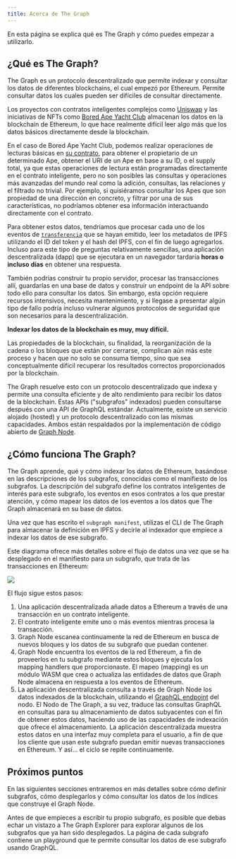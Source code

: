 ```yaml
---
title: Acerca de The Graph
---
```


En esta página se explica qué es The Graph y cómo puedes empezar a utilizarlo.

## ¿Qué es The Graph?

The Graph es un protocolo descentralizado que permite indexar y consultar los datos de diferentes blockchains, el cual empezó por Ethereum. Permite consultar datos los cuales pueden ser difíciles de consultar directamente.

Los proyectos con contratos inteligentes complejos como [Uniswap](https://uniswap.org/) y las iniciativas de NFTs como [Bored Ape Yacht Club](https://boredapeyachtclub.com/) almacenan los datos en la blockchain de Ethereum, lo que hace realmente difícil leer algo más que los datos básicos directamente desde la blockchain.

En el caso de Bored Ape Yacht Club, podemos realizar operaciones de lecturas básicas en [su contrato](https://etherscan.io/address/0xbc4ca0eda7647a8ab7c2061c2e118a18a936f13d#code), para obtener el propietario de un determinado Ape, obtener el URI de un Ape en base a su ID, o el supply total, ya que estas operaciones de lectura están programadas directamente en el contrato inteligente, pero no son posibles las consultas y operaciones más avanzadas del mundo real como la adición, consultas, las relaciones y el filtrado no trivial. Por ejemplo, si quisiéramos consultar los Apes que son propiedad de una dirección en concreto, y filtrar por una de sus características, no podríamos obtener esa información interactuando directamente con el contrato.

Para obtener estos datos, tendríamos que procesar cada uno de los eventos de [`transferencia`](https://etherscan.io/address/0xbc4ca0eda7647a8ab7c2061c2e118a18a936f13d#code#L1746) que se hayan emitido, leer los metadatos de IPFS utilizando el ID del token y el hash del IPFS, con el fin de luego agregarlos. Incluso para este tipo de preguntas relativamente sencillas, una aplicación descentralizada (dapp) que se ejecutara en un navegador tardaría **horas o incluso días** en obtener una respuesta.

También podrías construir tu propio servidor, procesar las transacciones allí, guardarlas en una base de datos y construir un endpoint de la API sobre todo ello para consultar los datos. Sin embargo, esta opción requiere recursos intensivos, necesita mantenimiento, y si llegase a presentar algún tipo de fallo podría incluso vulnerar algunos protocolos de seguridad que son necesarios para la descentralización.

**Indexar los datos de la blockchain es muy, muy difícil.**

Las propiedades de la blockchain, su finalidad, la reorganización de la cadena o los bloques que están por cerrarse, complican aún más este proceso y hacen que no solo se consuma tiempo, sino que sea conceptualmente difícil recuperar los resultados correctos proporcionados por la blockchain.

The Graph resuelve esto con un protocolo descentralizado que indexa y permite una consulta eficiente y de alto rendimiento para recibir los datos de la blockchain. Estas APIs ("subgrafos" indexados) pueden consultarse después con una API de GraphQL estándar. Actualmente, existe un servicio alojado (hosted) y un protocolo descentralizado con las mismas capacidades. Ambos están respaldados por la implementación de código abierto de [Graph Node](https://github.com/graphprotocol/graph-node).

## ¿Cómo funciona The Graph?

The Graph aprende, qué y cómo indexar los datos de Ethereum, basándose en las descripciones de los subgrafos, conocidas como el manifiesto de los subgrafos. La descripción del subgrafo define los contratos inteligentes de interés para este subgrafo, los eventos en esos contratos a los que prestar atención, y cómo mapear los datos de los eventos a los datos que The Graph almacenará en su base de datos.

Una vez que has escrito el `subgraph manifest`, utilizas el CLI de The Graph para almacenar la definición en IPFS y decirle al indexador que empiece a indexar los datos de ese subgrafo.

Este diagrama ofrece más detalles sobre el flujo de datos una vez que se ha desplegado en el manifiesto para un subgrafo, que trata de las transacciones en Ethereum:

![](/img/graph-dataflow.png)

El flujo sigue estos pasos:

1. Una aplicación descentralizada añade datos a Ethereum a través de una transacción en un contrato inteligente.
2. El contrato inteligente emite uno o más eventos mientras procesa la transacción.
3. Graph Node escanea continuamente la red de Ethereum en busca de nuevos bloques y los datos de su subgrafo que puedan contener.
4. Graph Node encuentra los eventos de la red Ethereum, a fin de proveerlos en tu subgrafo mediante estos bloques y ejecuta los mapping handlers que proporcionaste. El mapeo (mapping) es un módulo WASM que crea o actualiza las entidades de datos que Graph Node almacena en respuesta a los eventos de Ethereum.
5. La aplicación descentralizada consulta a través de Graph Node los datos indexados de la blockchain, utilizando el [GraphQL endpoint](https://graphql.org/learn/) del nodo. El Nodo de The Graph, a su vez, traduce las consultas GraphQL en consultas para su almacenamiento de datos subyacentes con el fin de obtener estos datos, haciendo uso de las capacidades de indexación que ofrece el almacenamiento. La aplicación descentralizada muestra estos datos en una interfaz muy completa para el usuario, a fin de que los cliente que usan este subgrafo puedan emitir nuevas transacciones en Ethereum. Y así... el ciclo se repite continuamente.

## Próximos puntos

En las siguientes secciones entraremos en más detalles sobre cómo definir subgrafos, cómo desplegarlos y cómo consultar los datos de los índices que construye el Graph Node.

Antes de que empieces a escribir tu propio subgrafo, es posible que debas echar un vistazo a The Graph Explorer para explorar algunos de los subgrafos que ya han sido desplegados. La página de cada subgrafo contiene un playground que te permite consultar los datos de ese subgrafo usando GraphQL.

